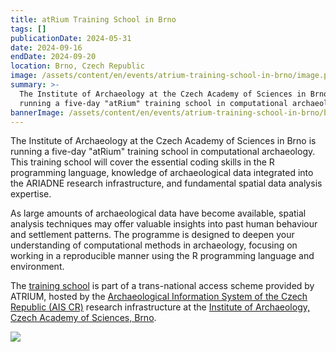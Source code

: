 ```yaml
---
title: atRium Training School in Brno
tags: []
publicationDate: 2024-05-31
date: 2024-09-16
endDate: 2024-09-20
location: Brno, Czech Republic
image: /assets/content/en/events/atrium-training-school-in-brno/image.png
summary: >-
  The Institute of Archaeology at the Czech Academy of Sciences in Brno is
  running a five-day "atRium" training school in computational archaeology.
bannerImage: /assets/content/en/events/atrium-training-school-in-brno/bannerImage.png
---
```

<LinkButton label="Apply now" href="/tna-application-process/" />

The Institute of Archaeology at the Czech Academy of Sciences in Brno is running a five-day "atRium" training school in computational archaeology. This training school will cover the essential coding skills in the R programming language, knowledge of archaeological data integrated into the ARIADNE research infrastructure, and fundamental spatial data analysis expertise.

As large amounts of archaeological data have become available, spatial analysis techniques may offer valuable insights into past human behaviour and settlement patterns. The programme is designed to deepen your understanding of computational methods in archaeology, focusing on working in a reproducible manner using the R programming language and environment.

The [training school](/archaeological-information-system-of-the-czech-republic-institute-of-archaeology-of-the-czech-academy-of-sciences-brno-institute-of-archaeology-of-the-czech-academy-of-sciences-prague-brno-czech/) is part of a trans-national access scheme provided by ATRIUM, hosted by the [Archaeological Information System of the Czech Republic (AIS CR)](https://aiscr.cz/) research infrastructure at the [Institute of Archaeology, Czech Academy of Sciences, Brno](https://arub.cz/).

![](/assets/content/en/events/atrium-training-school-in-brno/image.png)

<LinkButton label="Apply now" href="/tna-application-process/" />

